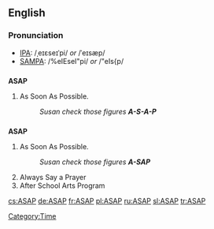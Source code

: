 ==English==

===Pronunciation===
*[[IPA]]: /ˌeɪɛseɪˈpi/ ''or'' /ˈeɪsæp/
*[[SAMPA]]: /%eIEseI"pi/ ''or'' /"eIs{p/

==={{initialism}}===
'''ASAP'''
# As Soon As Possible.
#: ''Susan check those figures '''A-S-A-P''' ''

==={{acronym}}===
'''ASAP'''
# As Soon As Possible.
#: ''Susan check those figures '''A-SAP''' ''
# Always Say a Prayer
# After School Arts Program


[[Category:Time]]

[[cs:ASAP]]
[[de:ASAP]]
[[fr:ASAP]]
[[pl:ASAP]]
[[ru:ASAP]]
[[sl:ASAP]]
[[tr:ASAP]]